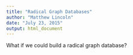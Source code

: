 ```yaml
---
title: "Radical Graph Databases"
author: "Matthew Lincoln"
date: "July 23, 2015"
output: html_document
---
```


What if we could build a radical graph database?

```r

```
